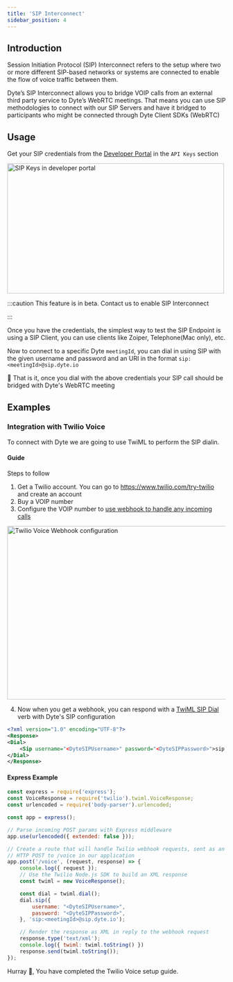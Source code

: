 ```yaml
---
title: 'SIP Interconnect'
sidebar_position: 4
---
```


## Introduction 

Session Initiation Protocol (SIP) Interconnect refers to the setup where two or more different SIP-based networks or systems are connected to enable the flow of voice traffic between them.

Dyte’s SIP Interconnect allows you to bridge VOIP calls from an external third party service to Dyte’s WebRTC meetings. That means you can use SIP methodologies to connect with our SIP Servers and have it bridged to participants who might be connected through Dyte Client SDKs (WebRTC)

## Usage

Get your SIP credentials from the [Developer Portal](https://dev.dyte.io/apikeys) in the `API Keys` section

<img
  src="/static/sip/sip-devportal.png"
  width="500"
  height="300"
  alt="SIP Keys in developer portal"
  className="ml-2 mb-4"
/>

:::caution
This feature is in beta. Contact us to enable SIP Interconnect

:::

Once you have the credentials, the simplest way to test the SIP Endpoint is using a SIP Client, you can use clients like Zoiper, Telephone(Mac only), etc. 

Now to connect to a specific Dyte `meetingId`, you can dial in using SIP with the given username and password and an URI in the format `sip:<meetingId>@sip.dyte.io`

🎉 That is it, once you dial with the above credentials your SIP call should be bridged with Dyte's WebRTC meeting

## Examples

### Integration with Twilio Voice

To connect with Dyte we are going to use TwiML to perform the SIP dialin.

#### Guide

Steps to follow
1. Get a Twilio account. You can go to https://www.twilio.com/try-twilio and create an account
2. Buy a VOIP number
3. Configure the VOIP number to [use webhook to handle any incoming calls](https://www.twilio.com/docs/usage/webhooks/voice-webhooks#incoming-voice-call)

<img
  src="/static/sip/twilio.png"
  width="600"
  height="400"
  alt="Twilio Voice Webhook configuration"
  className="twilio-webhook ml-2 mb-6 mt-2"
/>


4. Now when you get a webhook, you can respond with a [TwiML SIP Dial](https://www.twilio.com/docs/voice/twiml/sip) verb with Dyte's SIP configuration

```xml
<?xml version="1.0" encoding="UTF-8"?>
<Response>
<Dial>
    <Sip username="<DyteSIPUsername>" password="<DyteSIPPassword>">sip:meetingId@sip.dyte.io</Sip>
</Dial>
</Response>
```

#### Express Example

```js
const express = require('express');
const VoiceResponse = require('twilio').twiml.VoiceResponse;
const urlencoded = require('body-parser').urlencoded;

const app = express();

// Parse incoming POST params with Express middleware
app.use(urlencoded({ extended: false }));

// Create a route that will handle Twilio webhook requests, sent as an
// HTTP POST to /voice in our application
app.post('/voice', (request, response) => {
    console.log({ request });
    // Use the Twilio Node.js SDK to build an XML response
    const twiml = new VoiceResponse();

    const dial = twiml.dial();
    dial.sip({
        username: "<DyteSIPUsername>",
        password: "<DyteSIPPassword>",
    }, 'sip:<meetingId>@sip.dyte.io');

    // Render the response as XML in reply to the webhook request
    response.type('text/xml');
    console.log({ twiml: twiml.toString() })
    response.send(twiml.toString());
});
```

Hurray 🎉, You have completed the Twilio Voice setup guide. 